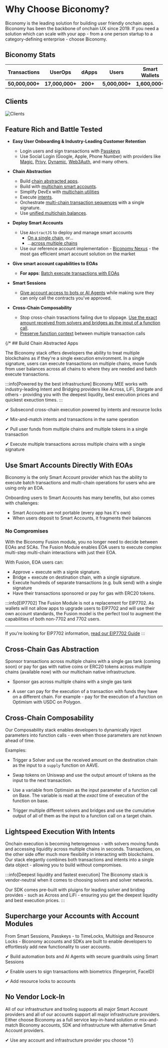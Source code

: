 
# Why Choose Biconomy?

Biconomy is the leading solution for building user friendly onchain
apps. Biconomy has been the backbone of onchain UX since 2019. 
If you need a solution which can scale with your app - from a one person startup 
to a category-defining enterprise - choose Biconomy.


## Biconomy Stats
| Transactions | UserOps | dApps | Users | Smart Wallets |
|---------------------|-----------------|--------------|----------------|---------------------|
| **50,000,000+** | **17,000,000+** | **200+** | **5,000,000+** | **1,600,000+** |

## Clients 

![Clients](https://i.imgur.com/ZBMC59B.png)


## Feature Rich and Battle Tested

* **Easy User Onboarding & Industry-Leading Customer Retention**
  * Login users and sign transactions with [Passkeys](/modules/validators/passkeyValidator/) 
  * Use Social Login (Google, Apple, Phone Number) with providers like [Magic](/tutorials/signers/magic),
   [Privy](/tutorials/signers/privy), [Dynamic](/tutorials/signers/dynamic), 
   [Web3Auth](/tutorials/signers/magic), and many others.

* **Chain Abstraction**
  * Build [chain abstracted apps](/mee/tutorials/build-chainabstracted-app).
  * Build with [multichain smart accounts](/mee/tutorials/manage-multichain-sca).
  * Simplify DevEx with [multichain utilities]()
  * Execute [intents]().
  * Orchestrate [multi-chain transaction sequences](/mee/tutorials/multichain-transaction-sequence) with a single signature.
  * Use [unified multichain balances](/mee/tutorials/use-unified-balance).

* **Deploy Smart Accounts**
  * Use `AbstractJS` to deploy and manage smart accounts
    * [On a single chain](), or...
    * ...[across multiple chains](/mee/tutorials/manage-multichain-sca)
  * Use our reference account implementation - [Biconomy Nexus]() - the most gas efficient smart account solution on the market

* **Give smart account capabilities to EOAs**
  * **For apps**: [Batch execute transactions with EOAs](/mee/fusion)

* **Smart Sessions**
  * [Give account access to bots or AI Agents]() while making sure they can
  only call the contracts you've approved.

* **Cross-Chain Composability**
  * Stop cross-chain trasactions failing due to slippage. [Use the exact
  amount received from solvers and bridges as the input of a function call]().
  * [Preserve function context]() between multiple transaction calls


{/* ## Build Chain Abstracted Apps

The Biconomy stack offers developers the ability to treat multiple blockchains as if
they're a single execution environment. In a single signature, users can execute transactions
on multiple chains, move funds from user balances across all chains to where they are needed and
batch execute transactions.

:::info[Powered by the best infrastructure]
Biconomy MEE works with industry-leading Intent and Bridging providers like Across, LiFi, Stargate
and others - providing you with the deepest liqudity, best execution prices and quickest exeuction times.
:::

✔ Subsecond cross-chain execution powered by intents and resource locks

✔ Mix-and-match intents and transactions in the same operation

✔ Pull user funds from multiple chains and multiple tokens in a single transaction

✔ Execute multiple transactions across multiple chains with a single signature

## Use Smart Accounts Directly With EOAs

Biconomy is the only Smart Account provider which has the ability to execute batch
transactions and multi-chain operations for users who are using only an EOA.

Onboarding users to Smart Accounts has many benefits, but also comes with challenges:

- Smart Accounts are not portable (every app has it's own)
- When users deposit to Smart Accounts, it fragments their balances

### No Compromises

With the Biconomy Fusion module, you no longer need to decide between EOAs
and SCAs. The Fusion Module enables EOA users to execute complex multi-step
multi-chain interactions with just their EOA.

With Fusion, EOA users can:
- Approve + execute with a signle signature.
- Bridge + execute on destination chain, with a single signature.
- Execute hundreds of separate transactions (e.g. bulk send) with a single signature
- Have their transactions sponsored or pay for gas with ERC20 tokens.


:::info[EIP7702]
The Fusion Module is not a replacement for EIP7702. As wallets will not allow
apps to upgrade users to EIP7702 and will use their own account standards, the 
Fusion model is the perfect tool to augment the capabilities of both non-7702 and
7702 users.

---

If you're looking for EIP7702 information, [read our EIP7702 Guide](/eip7702/wallet-guide)
:::

## Cross-Chain Gas Abstraction 

Sponsor transactions across multiple chains with a single gas tank (coming soon) or pay for gas
with native coins or ERC20 tokens across multiple chains (available now) with our multichain native
infrastructure.

- Sponsor gas across multiple chains with a single gas tank

- A user can pay for the execution of a transaction with funds they have on a different chain. 
For example - pay for the execution of a function on Optimism with USDC on Polygon.


## Cross-Chain Composability

Our Composability stack enables developers to dynamically inject parameters
into function calls - even when those parameters are not known ahead of time.

Examples:

- Trigger a Solver and use the received amount on the destination chain
as the input to a `supply` function on AAVE.

- Swap tokens on Uniswap and use the output amount of tokens as the input
to the next transaction.

- Use a variable from Optimsim as the input parameter of a function call
on Base. The variable is read at the _exact_ time of execution of the function
on base.

- Trigger multiple different solvers and bridges and use the cumulative output
of all of them as the input to a function call on a target chain.


## Lightspeed Execution With Intents

Onchain execution is becoming heterogenous - with solvers moving funds and accessing liquidity
across multiple chains in seconds. Transactions, on the other side offer much more flexibility in
interacting with blockchains. Our stack elegantly combines both transactions and intents into a single
data object - allowing you to build without compromises.

:::info[Deepest liquidity and fastest execution]
The Biconomy stack is vendor-neutral when it comes to choosing solvers and solver networks. 

Our SDK
comes pre-built with pluigns for leading solver and briding provides - such as Across and LiFi - ensuring
you get the deepest liqudity and best execution prices.
:::

## Supercharge your Accounts with Account Modules

From Smart Sessions, Passkeys - to TimeLocks, Multisigs and Resource Locks - Biconomy accounts
and SDKs are built to enable developers to effortlessly add new functionality to user accounts.

✔ Build automation bots and AI Agents with secure guardrails using Smart Sessions

✔ Enable users to sign transactions with biometrics (fingerprint, FaceID)

✔ Add resource locks to accounts


## No Vendor Lock-In

All of our infrastructure and tooling supports all major Smart Account providers and all of our 
accounts support all major infrastructure providers. Either choose Biconomy as a full service 
key-in-hand solution or mix-and-match Biconomy accounts, SDK and infrastructure with alternative
Smart Account providers.

✔ Use any account and infrastructure provider you choose
 */}
